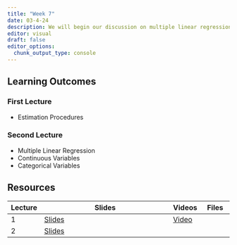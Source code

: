 ```yaml
---
title: "Week 7"
date: 03-4-24
description: We will begin our discussion on multiple linear regression.
editor: visual
draft: false
editor_options: 
  chunk_output_type: console
---
```


## Learning Outcomes

### First Lecture

-   Estimation Procedures

### Second Lecture

-   Multiple Linear Regression
-   Continuous Variables
-   Categorical Variables

## Resources

| Lecture | Slides                                                         | Videos                                | Files |
|----------|------------------------------------------|----------|----------|
| 1       | [Slides](https://m408.inqs.info/lectures/7a.html#/title-slide) | [Video](https://youtu.be/ZG3DlZREBbk) |       |
| 2       | [Slides](https://m408.inqs.info/lectures/7b.html#/title-slide) |                                       |       |
